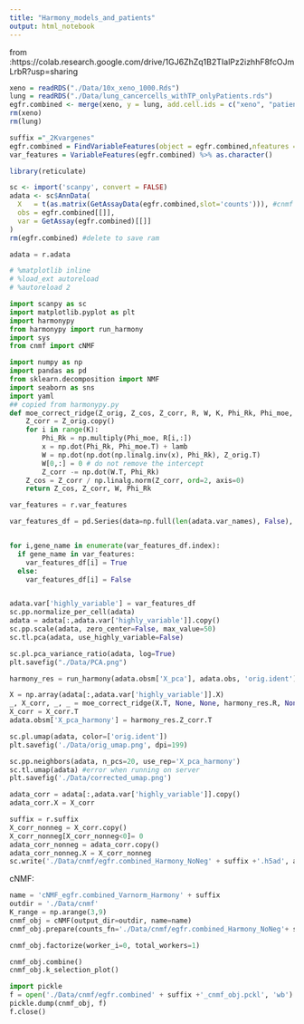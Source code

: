 ```yaml
---
title: "Harmony_models_and_patients"
output: html_notebook
---
```

from :https://colab.research.google.com/drive/1GJ6ZhZq1B2TIalPz2izhhF8fcOJmLrbR?usp=sharing
```r
xeno = readRDS("./Data/10x_xeno_1000.Rds")
lung = readRDS("./Data/lung_cancercells_withTP_onlyPatients.rds")
egfr.combined <- merge(xeno, y = lung, add.cell.ids = c("xeno", "patients"), project = "EGFR")
rm(xeno)
rm(lung)
```



```r
suffix ="_2Kvargenes"
egfr.combined = FindVariableFeatures(object = egfr.combined,nfeatures = 2000)
var_features = VariableFeatures(egfr.combined) %>% as.character()
```



```r
library(reticulate)

sc <- import('scanpy', convert = FALSE)
adata <- sc$AnnData(
  X   = t(as.matrix(GetAssayData(egfr.combined,slot='counts'))), #cnmf expect 10x counts
  obs = egfr.combined[[]],
  var = GetAssay(egfr.combined)[[]]
)
rm(egfr.combined) #delete to save ram
```

```python
adata = r.adata
```


```python
# %matplotlib inline
# %load_ext autoreload
# %autoreload 2

import scanpy as sc
import matplotlib.pyplot as plt
import harmonypy
from harmonypy import run_harmony
import sys
from cnmf import cNMF

import numpy as np
import pandas as pd
from sklearn.decomposition import NMF
import seaborn as sns
import yaml
## copied from harmonypy.py
def moe_correct_ridge(Z_orig, Z_cos, Z_corr, R, W, K, Phi_Rk, Phi_moe, lamb):
    Z_corr = Z_orig.copy()
    for i in range(K):
        Phi_Rk = np.multiply(Phi_moe, R[i,:])
        x = np.dot(Phi_Rk, Phi_moe.T) + lamb
        W = np.dot(np.dot(np.linalg.inv(x), Phi_Rk), Z_orig.T)
        W[0,:] = 0 # do not remove the intercept
        Z_corr -= np.dot(W.T, Phi_Rk)
    Z_cos = Z_corr / np.linalg.norm(Z_corr, ord=2, axis=0)
    return Z_cos, Z_corr, W, Phi_Rk

```

```python
var_features = r.var_features

var_features_df = pd.Series(data=np.full(len(adata.var_names), False), index = adata.var_names)


for i,gene_name in enumerate(var_features_df.index):
  if gene_name in var_features:
    var_features_df[i] = True
  else:
    var_features_df[i] = False


adata.var['highly_variable'] = var_features_df
sc.pp.normalize_per_cell(adata)
adata = adata[:,adata.var['highly_variable']].copy()
sc.pp.scale(adata, zero_center=False, max_value=50)
sc.tl.pca(adata, use_highly_variable=False)
```

```python
sc.pl.pca_variance_ratio(adata, log=True)
plt.savefig("./Data/PCA.png")
```

```python
harmony_res = run_harmony(adata.obsm['X_pca'], adata.obs, 'orig.ident')
```

```python
X = np.array(adata[:,adata.var['highly_variable']].X)
_, X_corr, _, _ = moe_correct_ridge(X.T, None, None, harmony_res.R, None, harmony_res.K, None, harmony_res.Phi_moe, harmony_res.lamb)
X_corr = X_corr.T
adata.obsm['X_pca_harmony'] = harmony_res.Z_corr.T
```

```python
sc.pl.umap(adata, color=['orig.ident'])
plt.savefig('./Data/orig_umap.png', dpi=199)
```

```python
sc.pp.neighbors(adata, n_pcs=20, use_rep='X_pca_harmony')
sc.tl.umap(adata) #error when running on server
plt.savefig('./Data/corrected_umap.png')

```


```python
adata_corr = adata[:,adata.var['highly_variable']].copy()
adata_corr.X = X_corr
```

```python
suffix = r.suffix
X_corr_nonneg = X_corr.copy()
X_corr_nonneg[X_corr_nonneg<0]= 0
adata_corr_nonneg = adata_corr.copy()
adata_corr_nonneg.X = X_corr_nonneg
sc.write('./Data/cnmf/egfr.combined_Harmony_NoNeg' + suffix +'.h5ad', adata_corr_nonneg)
```

cNMF:

```python
name = 'cNMF_egfr.combined_Varnorm_Harmony' + suffix
outdir = './Data/cnmf'
K_range = np.arange(3,9)
cnmf_obj = cNMF(output_dir=outdir, name=name)
cnmf_obj.prepare(counts_fn='./Data/cnmf/egfr.combined_Harmony_NoNeg'+ suffix +'.h5ad', components=K_range, n_iter=10, seed=14, densify=True)
```

```python
cnmf_obj.factorize(worker_i=0, total_workers=1)
```

```python
cnmf_obj.combine()
cnmf_obj.k_selection_plot()
```


```python
import pickle
f = open('./Data/cnmf/egfr.combined' + suffix +'_cnmf_obj.pckl', 'wb')
pickle.dump(cnmf_obj, f)
f.close()
```